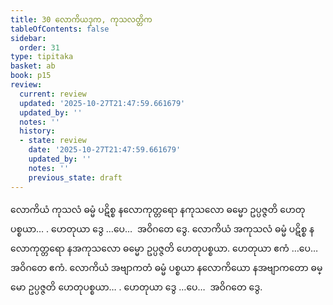 ```yaml
---
title: 30 လောကိယဒုက, ကုသလတ္တိက
tableOfContents: false
sidebar:
  order: 31
type: tipitaka
basket: ab
book: p15
review:
  current: review
  updated: '2025-10-27T21:47:59.661679'
  updated_by: ''
  notes: ''
  history:
  - state: review
    date: '2025-10-27T21:47:59.661679'
    updated_by: ''
    notes: ''
    previous_state: draft
---
```



<ReviewStatus review={frontmatter.review} showDetails={true} />

<HypothesisAnnotation frontmatter={frontmatter} />

<DynamicBreadcrumb />

<Division number="39" book="p15" e="ch" v="40" p="225">

<Paragraph number="112" book="p15">
လောကိယံ ကုသလံ ဓမ္မံ ပဋိစ္စ နလောကုတ္တရော နကုသလော ဓမ္မော ဥပ္ပဇ္ဇတိ ဟေတုပစ္စယာ… . ဟေတုယာ ဒွေ …ပေ…  အဝိဂတေ ဒွေ.
</Paragraph>

<Paragraph number="113" book="p15">
လောကိယံ အကုသလံ ဓမ္မံ ပဋိစ္စ နလောကုတ္တရော နအကုသလော ဓမ္မော ဥပ္ပဇ္ဇတိ ဟေတုပစ္စယာ. ဟေတုယာ ဧကံ …ပေ…  အဝိဂတေ ဧကံ.
</Paragraph>

<Paragraph number="114" book="p15">
လောကိယံ အဗျာကတံ ဓမ္မံ ပစ္စယာ နလောကိယော နအဗျာကတော ဓမ္မော ဥပ္ပဇ္ဇတိ ဟေတုပစ္စယာ… . ဟေတုယာ ဒွေ …ပေ…  အဝိဂတေ ဒွေ.
</Paragraph>
</Division>